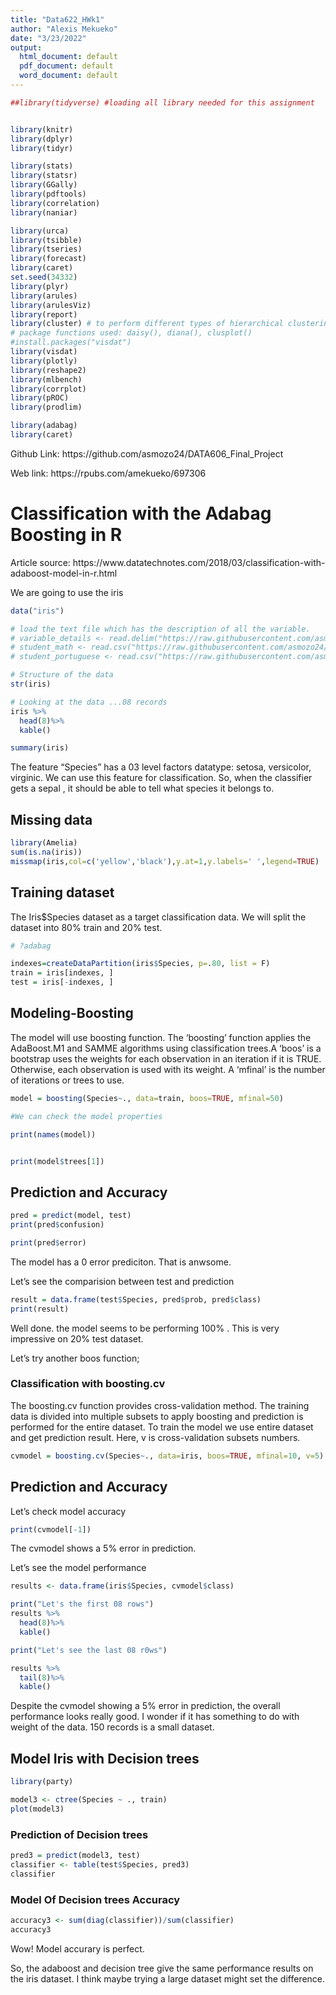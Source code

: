 ---
title: "Data622_HWk1"
author: "Alexis Mekueko"
date: "3/23/2022"
output:
  html_document: default
  pdf_document: default
  word_document: default
---




```{r load-packages, results='hide',warning=FALSE, message=FALSE, echo=FALSE}

##library(tidyverse) #loading all library needed for this assignment


library(knitr)
library(dplyr)
library(tidyr)

library(stats)
library(statsr)
library(GGally)
library(pdftools)
library(correlation)
library(naniar)

library(urca)
library(tsibble)
library(tseries)
library(forecast)
library(caret)
set.seed(34332)
library(plyr)
library(arules)
library(arulesViz)
library(report)
library(cluster) # to perform different types of hierarchical clustering
# package functions used: daisy(), diana(), clusplot()
#install.packages("visdat")
library(visdat)
library(plotly)
library(reshape2)
library(mlbench)
library(corrplot)
library(pROC)
library(prodlim)

library(adabag)
library(caret)

```



Github Link: https://github.com/asmozo24/DATA606_Final_Project

Web link: https://rpubs.com/amekueko/697306


#  Classification with the Adabag Boosting in R 

Article source: https://www.datatechnotes.com/2018/03/classification-with-adaboost-model-in-r.html

We are going to use the iris 

```{r, echo=FALSE}

data("iris")

# load the text file which has the description of all the variable.
# variable_details <- read.delim("https://raw.githubusercontent.com/asmozo24/DATA607_Final_Project/main/student.txt", stringsAsFactors=FALSE)
# student_math <- read.csv("https://raw.githubusercontent.com/asmozo24/DATA607_Final_Project/main/student-math.csv", stringsAsFactors=FALSE)
# student_portuguese <- read.csv("https://raw.githubusercontent.com/asmozo24/DATA607_Final_Project/main/student-portuguese.csv", stringsAsFactors=FALSE)

# Structure of the data 
str(iris)

# Looking at the data ...08 records
iris %>%
  head(8)%>%
  kable()

summary(iris)

```

The feature "Species" has a 03 level factors datatype: setosa, versicolor, virginic. We can use this feature for classification. So, when the classifier gets a sepal , it should be able to tell what species it belongs to.

## Missing data

```{r }

library(Amelia)
sum(is.na(iris))
missmap(iris,col=c('yellow','black'),y.at=1,y.labels=' ',legend=TRUE)


```


## Training dataset

The Iris$Species dataset as a target classification data. We will split the dataset into 80% train and 20% test. 


```{r }

# ?adabag

indexes=createDataPartition(iris$Species, p=.80, list = F)
train = iris[indexes, ]
test = iris[-indexes, ]


```

## Modeling-Boosting

The model will use boosting function.  The 'boosting' function applies the AdaBoost.M1 and SAMME algorithms using classification trees.A 'boos' is a bootstrap uses the weights for each observation in an iteration if it is TRUE. Otherwise, each observation is used with its weight. A 'mfinal' is the number of iterations or trees to use.


```{r }

model = boosting(Species~., data=train, boos=TRUE, mfinal=50)

#We can check the model properties

print(names(model))


print(model$trees[1])

```

## Prediction and Accuracy

```{r }

pred = predict(model, test)
print(pred$confusion)

print(pred$error)


```

The model has a 0 error prediciton. That is anwsome. 


Let's see the comparision between test and prediction

```{r }

result = data.frame(test$Species, pred$prob, pred$class)
print(result)

```

Well done. the model seems to be performing 100% . This is very impressive on 20% test dataset.

Let's try another boos function; 

### Classification with boosting.cv

The boosting.cv function provides cross-validation method.  The training data is divided into multiple subsets to apply boosting and prediction is performed for the entire dataset. To train the model we use entire dataset and get prediction result. Here, v is cross-validation subsets numbers.

```{r }

cvmodel = boosting.cv(Species~., data=iris, boos=TRUE, mfinal=10, v=5)

```

## Prediction and Accuracy

Let's check model accuracy

```{r }
print(cvmodel[-1])

```
The cvmodel shows a 5% error in prediction. 

Let's see the model performance

```{r }

results <- data.frame(iris$Species, cvmodel$class)

print("Let's the first 08 rows")
results %>%
  head(8)%>%
  kable()

print("Let's see the last 08 r0ws")

results %>%
  tail(8)%>%
  kable()

```
Despite the cvmodel showing a 5% error in prediction, the overall performance looks really good. I wonder if it has something to do with weight of the data. 150 records is a small dataset.


## Model Iris with Decision trees

```{r }
library(party)

model3 <- ctree(Species ~ ., train)
plot(model3)

```


### Prediction of Decision trees

```{r}
pred3 = predict(model3, test)
classifier <- table(test$Species, pred3)
classifier

```



### Model Of Decision trees Accuracy

```{r }
accuracy3 <- sum(diag(classifier))/sum(classifier)
accuracy3

```
Wow! Model accurary is perfect.

So, the adaboost and decision tree give the same performance results on the iris dataset. I think maybe trying a large dataset might set the difference. 

<!-- ```{r } -->

<!-- resultss <- data.frame(test$Species, pred3$prob, pred3$class) -->

<!-- print("Let's the first 08 rows") -->
<!-- resultss %>% -->
<!--   head(8)%>% -->
<!--   kable() -->

<!-- ``` -->








